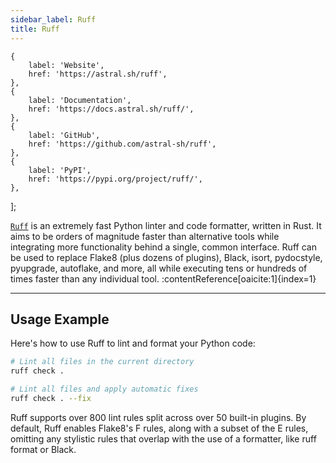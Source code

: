 ```yaml
---
sidebar_label: Ruff
title: Ruff
---
```



    {
        label: 'Website',
        href: 'https://astral.sh/ruff',
    },
    {
        label: 'Documentation',
        href: 'https://docs.astral.sh/ruff/',
    },
    {
        label: 'GitHub',
        href: 'https://github.com/astral-sh/ruff',
    },
    {
        label: 'PyPI',
        href: 'https://pypi.org/project/ruff/',
    },
];

<ToolTags toolName="Ruff" />

<ToolLinks links={links} />

[`Ruff`](https://astral.sh/ruff) is an extremely fast Python linter and code formatter, written in Rust. It aims to be orders of magnitude faster than alternative tools while integrating more functionality behind a single, common interface. Ruff can be used to replace Flake8 (plus dozens of plugins), Black, isort, pydocstyle, pyupgrade, autoflake, and more, all while executing tens or hundreds of times faster than any individual tool. :contentReference[oaicite:1]{index=1}

---

## Usage Example

Here's how to use Ruff to lint and format your Python code:

```bash
# Lint all files in the current directory
ruff check .

# Lint all files and apply automatic fixes
ruff check . --fix
```

Ruff supports over 800 lint rules split across over 50 built-in plugins. By default, Ruff enables Flake8's F rules, along with a subset of the E rules, omitting any stylistic rules that overlap with the use of a formatter, like ruff format or Black.

